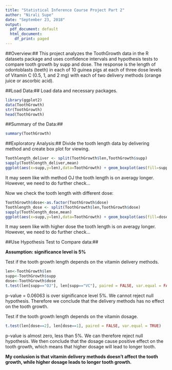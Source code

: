 ```yaml
---
title: "Statistical Inference Course Project Part 2"
author: "Nirali Supe"
date: "September 23, 2018"
output:
  pdf_document: default
  html_document:
    df_print: paged
---
```


##Overview:##
This project analyzes the ToothGrowth data in the R datasets package and uses confidence intervals and hypothesis tests to compare tooth growth by supp and dose. The response is the length of odontoblasts (teeth) in each of 10 guinea pigs at each of three dose levels of Vitamin C (0.5, 1, and 2 mg) with each of two delivery methods (orange juice or ascorbic acid).

##Load Data:##
Load data and necessary packages.

```r
library(ggplot2)
data(ToothGrowth)
str(ToothGrowth)
head(ToothGrowth)
```
##Summary of the Data:##
```r
summary(ToothGrowth)
```
##Exploratory Analysis:##
Divide the tooth length data by delivering method and create box plot for viewing.
```r
Toothlength_deliver <- split(ToothGrowth$len,ToothGrowth$supp)
sapply(Toothlength_deliver,mean)
ggplot(aes(x=supp,y=len),data=ToothGrowth) + geom_boxplot(aes(fill=supp))+ xlab("Supplement type")+ylab("Tooth length")
```

It may seem like with method OJ the tooth length is on averagy longer. However, we need to do further check...

Now we check the tooth length with different dose:
```r
ToothGrowth$dose<-as.factor(ToothGrowth$dose)
Toothlength_dose <- split(ToothGrowth$len,ToothGrowth$dose)
sapply(Toothlength_dose,mean)
ggplot(aes(x=supp,y=len),data=ToothGrowth) + geom_boxplot(aes(fill=dose))+ xlab("Dosage")+ylab("Tooth length")
```

It may seem like with higher dose the tooth length is on averagy longer. However, we need to do further check...

##Use Hypothesis Test to Compare data:##

**Assumption: significance level is 5%**

Test if the tooth growth length depends on the vitamin delivery methods.
```r
len<-ToothGrowth$len
supp<-ToothGrowth$supp
dose<-ToothGrowth$dose
t.test(len[supp=="OJ"], len[supp=="VC"], paired = FALSE, var.equal = FALSE)
```

p-value = 0.06063 is over significance level 5%. We cannot reject null hypothesis. Therefore we conclude that the delivery methods has no effect on the tooth growth.

Test if the tooth growth length depends on the vitamin dosage.
```r
t.test(len[dose==2], len[dose==1], paired = FALSE, var.equal = TRUE)
```

p-value is almost zero, less than 5%. We can therefore reject null hypothesis. We then conclude that the dosage cause positive effect on the tooth growth, which means that higher dosage will lead to longer tooth.


**My conlusion is that vitamin delivery methods doesn't affect the tooth growth, while higher dosage leads to longer tooth growth.**
